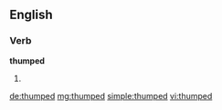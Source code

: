 ==English==

===Verb===
'''thumped'''

# {{en-past of|thump}}

[[de:thumped]]
[[mg:thumped]]
[[simple:thumped]]
[[vi:thumped]]